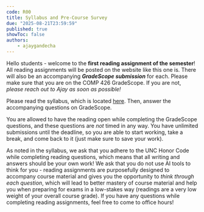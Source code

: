 ```yaml
---
code: R00
title: Syllabus and Pre-Course Survey
due: "2025-08-21T23:59:59"
published: true
showToc: false
authors:
    - ajaygandecha
---
```


Hello students - welcome to the **first reading assignment of the semester**! All reading assignments will be posted on the website like this one is. There will also be an accompanying ***GradeScope submission*** for each. Please make sure that you are on the COMP 426 GradeScope. If you are not, *please reach out to Ajay as soon as possible!*

Please read the syllabus, which is located [here](/syllabus). Then, answer the accompanying questions on GradeScope.

You are allowed to have the reading open while completing the GradeScope questions, and these questions are *not* timed in any way. You have unlimited submissions until the deadline, so you are able to start working, take a break, and come back to it (just make sure to save your work).

As noted in the syllabus, we ask that you adhere to the UNC Honor Code while completing reading questions, which means that all writing and answers should be your own work! We ask that you do not use AI tools to think for you - reading assignments are purposefully designed to accompany course material and gives you the opportunity to *think through each question*, which will lead to better mastery of course material and help you when preparing for exams in a low-stakes way (readings are a very low weight of your overall course grade). If you have any questions while completing reading assignments, feel free to come to office hours!